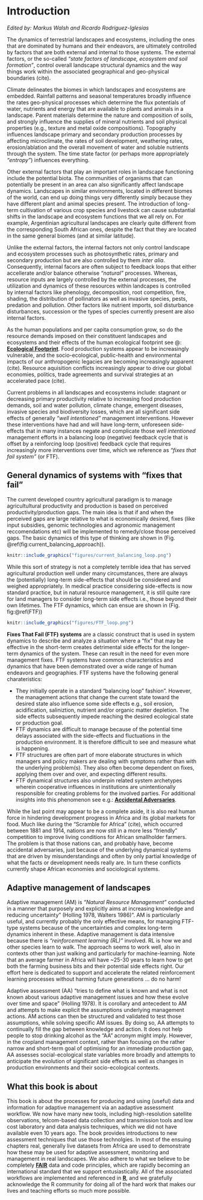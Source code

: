 # Introduction {#introduction}

*Edited by: Markus Walsh and Ricardo Rodríguez-Iglesias*


The dynamics of terrestrial landscapes and ecosystems, including the ones that are dominated by humans and their endeavors, are ultimately controlled by factors that are both external and internal to those systems. The external factors, or the so-called *"state factors of landscape, ecosystem and soil formation"*, control overall landscape structural dynamics and the way things work within the associated geographical and geo-physical boundaries (cite).  

Climate delineates the biomes in which landscapes and ecosystems are embedded. Rainfall patterns and seasonal temperatures broadly influence the rates geo-physical processes which determine the flux potentials of water, nutrients and energy that are available to plants and animals in a landscape. Parent materials determine the nature and composition of soils, and strongly influence the supplies of mineral nutrients and soil physical properties (e.g., texture and metal oxide compositions). Topography influences landscape primary and secondary production processes by affecting microclimate, the rates of soil development, weathering rates, erosion/ablation and the overall movement of water and soluble nutrients through the system. The time state factor (or perhaps more appropriately *"entropy"*) influences everything.

Other external factors that play an important roles in landscape functioning include the potential biota. The communities of organisms that can potentially be present in an area can also significantly affect landscape dynamics. Landscapes in similar environments, located in different biomes of the world, can end up doing things very differently simply because they have different plant and animal species present. The introduction of long-term cultivation of various crop species and livestock can cause substantial shifts in the landscape and ecosystem functions that we all rely on. For example, Argentinian agricultural landscapes are clearly quite different from the corresponding South African ones, despite the fact that they are located in the same general biomes (and at similar latitude).

Unlike the external factors, the internal factors not only control landscape and ecosystem processes such as photosynthetic rates, primary and secondary production but are also controlled by them *inter alia*. Consequently, internal facors are often subject to feedback loops that either accellerate and/or balance otherwise *"natural"* processes. Whereas, resource inputs are largely controlled by the external processes, the utilization and dynamics of these resources within landcapes is controlled by internal factors like phenology, decomposition, root competition, fire, shading, the distribution of pollinators as well as invasive species, pests, predation and pollution. Other factors like nutrient imports, soil disturbance disturbances, succession or the types of species currently present are also internal factors. 

As the human populations and per capita consumption grow, so do the resource demands imposed on their constituent landscapes and ecosystems and their effects of the human ecological footprint see @: [**Ecological Footprint**](https://www.footprintnetwork.org/our-work/ecological-footprint/). Food production systems appear to be increasingly vulnerable, and the socio-ecological, public-health and environmental impacts of our anthropogenic legacies are becoming increasingly apparent (cite). Resource aquisition conflicts increasingly appear to drive our global economies, politics, trade agreements and survival strategies at an accelerated pace (cite).

Current problems in all landscapes and ecosystems include: stagnant or decreasing primary productivity relative to increasing food production demands, soil and water pollution, climate change, emergent diseases, invasive species and biodiversity losses, which are all significant side effects of generally *"well intentioned"* management interventions. However these interventions have had and will have long-term, unforeseen side-effects that in many instances negate and complicate those *well intentioned* management efforts in a balancing loop (negative) feedback cycle that is offset by a reinforcing loop (positive) feedback cycle that requires increasingly more interventions over time, which we reference as *"fixes that fail system"* (or FTF).

## General dynamics of systems with "fixes that fail" {#fixes-that-fail}

The current developed country agricultural paradigm is to manage agricultultural productivity and production is based on perceived productivity/production gaps. The main idea is that if and when the perceived gaps are large relative to what is economically desired, fixes (like input subsidies, genomic technologies and agronomic management reccomendations etc) will be implemented to remedy/close those perceived gaps. The basic dynamics of this type of thinking are shown in (Fig. \@ref(fig:current_balancing_approach)).

```r
knitr::include_graphics("figures/current_balancing_loop.png")
```

While this sort of strategy is not a completely terrible idea that has served agricultural production well under many circumstances, there are always the (potentially) long-term side-effects that should be considered and weighed appropriately. In medical practice considering side-effects is now standard practice, but in natural resource management, it is still quite rare for land managers to consider long-term side effects i.e., those beyond their own lifetimes. The FTF dynamics, which can ensue are shown in (Fig. fig:\@ref(FTF))

```r
knitr::include_graphics("figures/FTF_loop.png")
```

**Fixes That Fail (FTF) systems** are a classic construct that is used in system dynamics to describe and analyze a situation where a “fix” that may be effective in the short-term creates detrimental side effects for the longer-term dynamics of the system. These can result in the need for even more management fixes. FTF systems have common characteristics and dynamics that have been demonstrated over a wide range of human endeavors and geographies. FTF systems have the following general charateristics:

* They initially operate in a standard “balancing loop” fashion". However, the management actions that change the current state toward the desired state also influence some side effects e.g., soil erosion, acidification, saliniztion, nutrient and/or organic matter depletion. The side effects subsequently impede reaching the desired ecological state or production goal.
* FTF dynamics are difficult to manage because of the potential time delays associated with the side-effects and fluctuations in the production environment. It is therefore difficult to see and measure what is happening.
* FTF structures are often part of more elaborate structures in which managers and policy makers are dealing with symptoms rather than with the underlying problem(s). They also often become dependent on fixes, applying them over and over, and expecting different results.
* FTF dynamical structures also underpin related system archetypes wherein cooperative influences in institutions are unintentionally responsible for creating problems for the involved parties. For additional insights into this phenomenon see e.g.: [**Accidental Adversaries**](https://thesystemsthinker.com/accidental-adversaries-when-friends-become-foes/).

While the last point may appear to be a complete aside, it is also real human force in hindering development progress in Africa and its global markets for food. Much like during the "Scramble for Africa" (cite), which occurred between 1881 and 1914, nations are now still in a more less "friendly" competition to improve living conditions for African smallholder farmers. The problem is that those nations can, and probably have, become accidental adversaries, just because of the underlying dynamical systems that are driven by misunderstandings and often by only partial knowledge of what the facts or development needs really are. In turn these conflicts currently shape African economies and sociological systems.

## Adaptive management of landscapes {#adaptive-management}

Adaptive management (AM) is *“Natural Resource Management"* conducted in a manner that purposely and explicitly aims at increasing knowledge and reducing uncertainty” (Holling 1978, Walters 1986)". AM is particularly useful, and currently probably the only effective means, for managing FTF-type systems because of the uncertainties and complex long-term dynamics inherent in these. Adaptive management is data intensive because there is *"reinforcement learning (RL)"* involved. RL is how we and other species learn to walk. The approach seems to work well, also in contexts other than just walking and particularly for machine-learning. Note that an average farmer in Africa will have ~25-30 years to learn how to get both the farming business bits and their potential side effects right. Our effort here is dedicated to support and accelerate the related reinforcement learning processes without harming future generations ... do no harm!

Adaptive assessment (AA) “tries to define what is known and what is not known about various adaptive management issues and how these evolve over time and space” (Holling 1978). It is corollary and antecedent to AM and attempts to make explicit the assumptions underlying management actions. AM actions can then be structured and validated to test those assumptions, while solving specific AM issues. By doing so, AA attempts to continually fill the gap between knowledge and action. It does not help people to stop drinking alcohol as the "AA" acronym might imply. However, in the cropland management context, rather than focusing on the rather narrow and short-term goal of optimising for an immediate production gap, AA assesses social-ecological state variables more broadly and attempts to anticipate the evolution of significant side effects as well as changes in production environments and their socio-ecological contexts.

## What this book is about {#about}

This book is about the processes for producing and using (useful) data and information for adaptive management via an aadaptive assessment workflow. We now have many new tools, including high-resolution satellite observations, telcom-based data collection and transmission tools and low cost laboratory and data analysis techniques, which we did not have available even 10 years ago. The book provides introductions to new assessment techniques that use those technolgies. In most of the ensuing chapters real, generally live datasets from Africa are used to demonstrate how these may be used for adaptive assessment, monitoring and management in real landscapes. We also adhere to what we believe to be completely [**FAIR**](https://www.go-fair.org/fair-principles/) data and code principles, which are rapidly becoming an international standard that we support entusiastically. All of the associated workflows are implemented and referenced in [**R**](https://www.r-project.org/), and we gratefully acknowledge the R community for doing all of the hard work that makes our lives and teaching efforts so much more possible.

